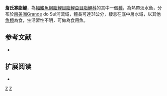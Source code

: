{{Speciesbox 
| taxon = Oligosarcus jenynsii
| status = NE
| status_system = IUCN3.1
| authority =  [[Günther|Günther]], 1864
| synonyms = *''Xiphorhamphus jenynsii''<br /><small>Günther, 1864</small>
*''Oligosarcus jenynsi''<br /><small>Günther, 1864</small>
*''Xiphorhamphus brachycephalus''<br /><small>Cope, 1894</small>
*''Acestrorhamphus purpureus''<br /><small>Messner, 1962</small>
}}
'''詹氏寡脂鯉'''，為[[輻鰭魚綱|輻鰭魚綱]][[脂鯉目|脂鯉目]][[脂鯉亞目|脂鯉亞目]][[脂鯉科|脂鯉科]]的其中一個[[種|種]]，為熱帶淡水魚，分布於[[南美洲|南美洲]]Grande do Sul河流域，體長可達31公分，棲息在底中層水域，以其他[[魚類|魚類]]為食，生活習性不明，可做為食用魚。

==参考文献==
{{refbegin}}
*{{FishBase_species|genus=Oligosarcus|species=jenynsii|year=2013|month=12}}
{{refend}}

== 扩展阅读 ==
{{refbegin}}
*{{wikispecies-inline|Oligosarcus jenynsii|詹氏寡脂鯉}}
{{refend}}
{{Taxonbar|from=Q3023174}}

[[Category:食用魚|Z]]
[[Category:寡脂鯉屬|Z]]


{{魚類小作品}}
